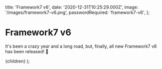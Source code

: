   title: 'Framework7 v6',
  date: '2020-12-31T10:25:29.000Z',
  image: '/images/framework7-v6.png',
  passwordRequired: 'framework7-v6',
};

# Framework7 v6

It's been a crazy year and a long road, but, finally, all new Framework7 v6 has been released! 🎉

  <ProtectedPostLayout meta={meta}>{children}</ProtectedPostLayout>
);
